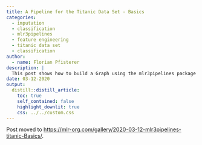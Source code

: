 ```yaml
---
title: A Pipeline for the Titanic Data Set - Basics
categories:
  - imputation
  - classification
  - mlr3pipelines
  - feature engineering
  - titanic data set
  - classification
author:
  - name: Florian Pfisterer
description: |
  This post shows how to build a Graph using the mlr3pipelines package on the "titanic" dataset.
date: 03-12-2020
output:
  distill::distill_article:
    toc: true
    self_contained: false
    highlight_downlit: true
    css: ../../custom.css
---
```


Post moved to [https://mlr-org.com/gallery/2020-03-12-mlr3pipelines-titanic-Basics/](mlr-org.com/gallery/2020-03-12-mlr3pipelines-titanic-Basics/).
